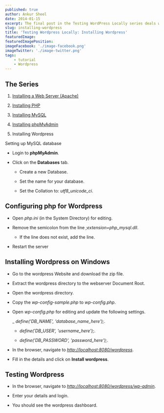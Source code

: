 ```yaml
---
published: true
author: Ankur Sheel
date: 2014-01-15
excerpt: The final post in the Testing WordPress Locally series deals with Installing WordPress on windows.
slug: installing-wordpress
title: 'Testing Wordpress Locally: Installing Wordpress'
featuredImage:
featuredImagePosition:
imageFacebook: './image-facebook.png'
imageTwitter: './image-twitter.png'
tags:
    - tutorial
    - Wordpress
---
```


## The Series

1. [Installing a Web Server (Apache)](../installing-apache)

1. [Installing PHP](../installing-php)

1. [Installing MySQL](../installing-mysql)

1. [Installing phpMyAdmin](../installing-phpmyadmin)

1. Installing Wordpress

Setting up MySQL database

-   Login to **phpMyAdmin**.

-   Click on the **Databases** tab.

    -   Create a new Database.

    -   Set the name for your database.

    -   Set the Collation to: _utf8_unicode_ci_.

## Configuring php for Wordpress

-   Open _php.ini_ (in the System Directory) for editing.

-   Remove the semicolon from the line _;extension=php_mysql.dll_.

    -   If the line does not exist, add the line.

-   Restart the server

## Installing Wordpress on Windows

-   Go to the wordpress Website and download the zip file.

-   Extract the wordpress directory to the webserver Document Root.

-   Open the wordpress directory.

-   Copy the _wp-config-sample.php_ to _wp-config.php_.

-   Open _wp-config.php_ for editing and update the following settings.

    \_ _define('DB_NAME', 'database_name_here');_.

    -   _define('DB_USER', 'username_here');_.

    -   _define('DB_PASSWORD', 'password_here');_.

-   In the browser, navigate to _<http://localhost:8080/wordpress>_.

-   Fill in the details and click on **Install wordpress**.

## Testing Wordpress

-   In the browser, navigate to _<http://localhost:8080/wordpress/wp-admin>_.

-   Enter your details and login.

-   You should see the wordpress dashboard.
